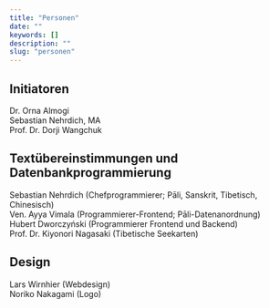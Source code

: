 ```yaml
---
title: "Personen"
date: ""
keywords: []
description: ""
slug: "personen"
---
```


## Initiatoren

Dr. Orna Almogi <br />
Sebastian Nehrdich, MA <br />
Prof. Dr. Dorji Wangchuk <br />

## Textübereinstimmungen und Datenbankprogrammierung

Sebastian Nehrdich (Chefprogrammierer; Pāli, Sanskrit, Tibetisch, Chinesisch)<br />
Ven. Ayya Vimala (Programmierer-Frontend; Pāli-Datenanordnung)<br />
Hubert Dworczyński (Programmierer Frontend und Backend)<br />
Prof. Dr. Kiyonori Nagasaki (Tibetische Seekarten)<br />

## Design

Lars Wirnhier (Webdesign)<br />
Noriko Nakagami (Logo)<br />
